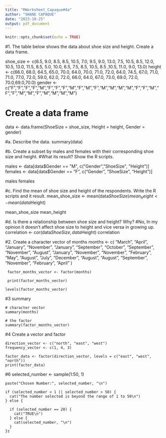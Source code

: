 ```yaml
---
title: "RWorksheet_Capaque#4a"
author: "SHANE CAPAQUE"
date: "2023-10-25"
output: pdf_document
---
```


```r
knitr::opts_chunk$set(echo = TRUE)
```

#1. The table below shows the data about shoe size and height. Create a data frame.

shoe_size <- c(6.5, 9.0, 8.5, 8.5, 10.5, 7.0, 9.5, 9.0, 13.0, 7.5, 10.5, 8.5, 12.0, 10.5, 13.0, 11.5, 8.5, 5.0, 10.0, 6.5, 7.5, 8.5, 10.5, 8.5 ,10.5, 11.0, 9.0, 13.0)
height <- c(66.0, 68.0, 64.5, 65.0, 70.0, 64.0, 70.0, 71.0, 72.0, 64.0, 74.5, 67.0, 71.0, 71.0, 77.0, 72.0, 59.0, 62.0, 72.0, 66.0, 64.0, 67.0, 73.0, 69.0, 72.0, 70.0,69.0,70.0)
gender <- c("F","F","F","F","M","F","F","F","M","F","M","F","M","M","M","M","F","F","M","F","F","M","M","F","M","M","M","M")

# Create a data frame
data <- data.frame(ShoeSize = shoe_size, Height = height, Gender = gender)

#a. Describe the data. 
summary(data)

#b. Create a subset by males and females with their corresponding shoe size and height.
#What its result? Show the R scripts. 


males <- data[data$Gender == "M", c("Gender","ShoeSize", "Height")]
females <- data[data$Gender == "F", c("Gender", "ShoeSize", "Height")]

males
females



#c. Find the mean of shoe size and height of the respondents. Write the R scripts and it result.
mean_shoe_size <- mean(data$ShoeSize)
mean_height <- mean(data$Height)

mean_shoe_size
mean_height

#d. Is there a relationship between shoe size and height? Why?
#No, In my opinion it doesn't affect shoe size to height and vice versa in growing up. 
correlation <- cor(data$ShoeSize, data$Height)
correlation 




#2. Create a character vector of months
months <- c(
  "March", "April", "January", "November", "January",
  "September", "October", "September", "November", "August",
  "January", "November", "November", "February", "May", "August",
  "July", "December", "August", "August", "September", "November", "February", "April"
)

     factor_months_vector <- factor(months)
  
     print(factor_months_vector)

    levels(factor_months_vector)


#3 summary 
    
    # character vector
    summary(months)
    
    # the factor
    summary(factor_months_vector)
    
#4 Create a vector and factor
  
    direction_vector <- c("north", "east", "west")
    frequency_vector <- c(1, 4, 3)
    
    factor_data <- factor(direction_vector, levels = c("east", "west", "north"))
    print(factor_data)
#6 
    selected_number <- sample(1:50, 1)
    
   
    
    paste("Chosen Number:", selected_number, "\n")
  
    if (selected_number < 1 || selected_number > 50) {
      cat("The number selected is beyond the range of 1 to 50\n")
    } else {
    
      if (selected_number == 20) {
        cat("TRUE\n")
      } else {
        cat(selected_number, "\n")
      }
    }z
